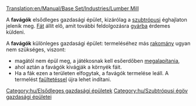 [[Translation:en/Manual/Base Set/Industries/Lumber Mill]]

{{hu/Gazdasági épületek|kép=en/Lumbermill.png
|név=Favágók
|klíma=[[hu/Manual/Éghajlatok#szubtropusi|szubtrópusi]]
|elfogad=---
|előállít=[[hu/Manual/Base Set/Cargos/Fa|fát]]
}}
A '''favágók''' elsődleges gazdasági épület, kizárólag a [[hu/Manual/Éghajlatok#szubtropusi|szubtrópusi]] éghajlaton jelenik meg. [[hu/Manual/Base Set/Cargos/Fa|Fát]] állít elő, amit további feldolgozásra [[hu/Manual/Base Set/Industries/Gyár|gyárba]] érdemes küldeni.

A '''favágók''' különleges gazdasági épület: termeléséhez más [[hu/Manual/Rakomány|rakomány]] ugyan nem szükséges, viszont:
* magától nem épül meg, a játékosnak kell esőerdőben [[hu/Manual/Gazdasági épületek#uj-gazdasagi-epulet-alapitasa|megalapítania]], 
* ahol aztán a favágók kivágják a környék fáit. 
* Ha a fák ezen a területen elfogytak, a favágók termelése leáll. A termelést [[hu/Manual/Tájrendezés|faültetéssel]] újra lehet indítani.

{{hu/Navbox Gazdasági épületek}}

[[Category:hu/Elsődleges gazdasági épületek]]
[[Category:hu/Szubtrópusi égöv gazdasági épületei]]